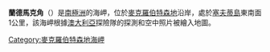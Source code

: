 {{coord|67|31|S|63|56|E|source:GNIS|display=title}}

'''蘭德馬克角'''（{{lang-en|Landmark Point}}）是[[南極洲|南極洲]]的海岬，位於[[麥克羅伯特森地|麥克羅伯特森地]]沿岸，處於[[塞夫蒂島|塞夫蒂島]]東南面1公里，該海岬根據[[澳大利亞|澳大利亞]]探險隊的探測和空中照片被繪入地圖。

{{DEFAULTSORT:Landmark Point}}
[[Category:麥克羅伯特森地海岬|Category:麥克羅伯特森地海岬]]


{{MacRobertsonLand-geo-stub}}